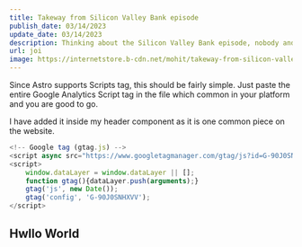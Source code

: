 ```yaml
---
title: Takeway from Silicon Valley Bank episode
publish_date: 03/14/2023
update_date: 03/14/2023
description: Thinking about the Silicon Valley Bank episode, nobody and especially retail customers would ever want to get into similar situation.
url: joi
image: https://internetstore.b-cdn.net/mohit/takeway-from-silicon-valley-bank-episode.png
---
```

Since Astro supports Scripts tag, this should be fairly simple. Just paste the entire Google Analytics Script tag in the file which common in your platform and you are good to go.

I have added it inside my header component as it is one common piece on the website.

```js
<!-- Google tag (gtag.js) -->
<script async src="https://www.googletagmanager.com/gtag/js?id=G-90J0SNHXVV"></script>
<script>
    window.dataLayer = window.dataLayer || [];
    function gtag(){dataLayer.push(arguments);}
    gtag('js', new Date());
    gtag('config', 'G-90J0SNHXVV');
</script>
```
## Hwllo World
